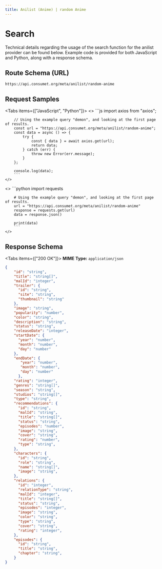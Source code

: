 ```yaml
---
title: Anilist (Anime) | random Anime
---
```



# Search

Technical details regarding the usage of the search function for the anilist provider can be found below. Example code is provided for both JavaScript and Python, along with a response schema.

## Route Schema (URL)

```
https://api.consumet.org/meta/anilist/random-anime
```

## Request Samples

<Tabs items={["JavaScript", "Python"]}>
  <Tab>
    <>
        ```js
        import axios from "axios";

        // Using the example query "demon", and looking at the first page of results.
        const url = "https://api.consumet.org/meta/anilist/random-anime";
        const data = async () => {
            try {
                const { data } = await axios.get(url);
                return data;
            } catch (err) {
                throw new Error(err.message);
            }
        };

        console.log(data);
        ```
    </>

  </Tab>
  <Tab>
    <>
        ```python
        import requests

        # Using the example query "demon", and looking at the first page of results.
        url = "https://api.consumet.org/meta/anilist/random-anime"
        response = requests.get(url)
        data = response.json()

        print(data)
        ```
    </>

  </Tab>
</Tabs>

## Response Schema

<Tabs items={["200 OK"]}>
  <Tab>
  **MIME Type:** `application/json`
  ```json copy=false
  {
      "id": "string",
      "title": "string[]",
      "malId": "integer",
      "trailer": {
        "id": "string",
        "site": "string",
        "thumbnail": "string"
      },
      "image": "string",
      "popularity": "number",
      "color": "string",
      "description": "string",
      "status": "string",
      "releaseDate": "integer",
      "startDate": {
        "year": "number",
        "month": "number",
        "day": "number"
      },
      "endDate": {
         "year": "number",
         "month": "number",
         "day": "number"
        },
      "rating": "integer",
      "genres": "string[]",
      "season": "string",
      "studios": "string[]",
      "type": "string",
      "recommendations": {
        "id": "string",
        "malId": "string",
        "title": "string[]",
        "status": "string",
        "episodes": "number",
        "image": "string",
        "cover": "string",
        "rating": "number",
        "type": "string",
      },
      "characters": {
        "id": "string",
        "role": "string",
        "name": "string[]",
        "image": "string",
      },
      "relations": {
        "id": "integer",
        "relationType": "string",
        "malId": "integer",
        "title": "string[]",
        "status": "string",
        "episodes": "integer",
        "image": "string",
        "color": "string",
        "type": "string",
        "cover": "string",
        "rating": "integer",
      },
      "episodes": {
        "id": "string",
        "title": "string",
        "chapter": "string",
      }
  }
  ```
  </Tab>
</Tabs>
